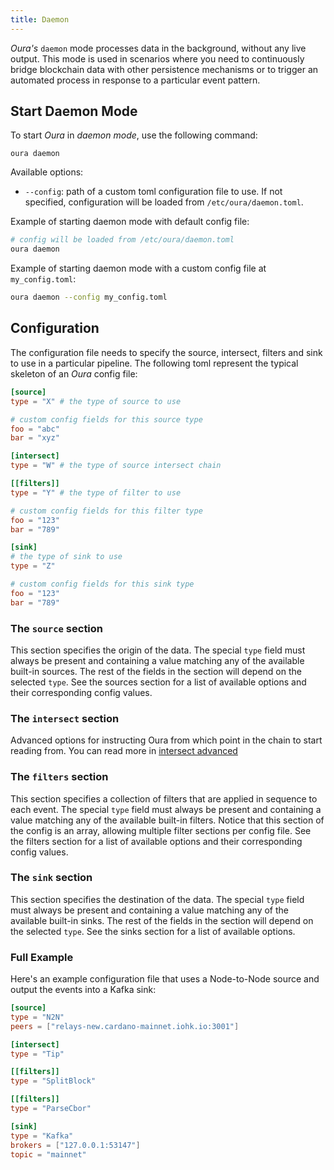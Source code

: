 ```yaml
---
title: Daemon
---
```


_Oura's_ `daemon` mode processes data in the background, without any live output. This mode is used in scenarios where you need to continuously bridge blockchain data with other persistence mechanisms or to trigger an automated process in response to a particular event pattern.

## Start Daemon Mode

To start _Oura_ in _daemon mode_, use the following command:

```
oura daemon
```

Available options:

- `--config`: path of a custom toml configuration file to use. If not specified, configuration will be loaded from `/etc/oura/daemon.toml`.

Example of starting daemon mode with default config file:

```sh
# config will be loaded from /etc/oura/daemon.toml
oura daemon
```

Example of starting daemon mode with a custom config file at `my_config.toml`:

```sh
oura daemon --config my_config.toml
```

## Configuration

The configuration file needs to specify the source, intersect, filters and sink to use in a particular pipeline. The following toml represent the typical skeleton of an _Oura_ config file:

```toml
[source]
type = "X" # the type of source to use

# custom config fields for this source type
foo = "abc"
bar = "xyz"

[intersect]
type = "W" # the type of source intersect chain

[[filters]]
type = "Y" # the type of filter to use

# custom config fields for this filter type
foo = "123"
bar = "789"

[sink]
# the type of sink to use
type = "Z"

# custom config fields for this sink type
foo = "123"
bar = "789"
```

### The `source` section

This section specifies the origin of the data. The special `type` field must always be present and containing a value matching any of the available built-in sources. The rest of the fields in the section will depend on the selected `type`. See the sources section for a list of available options and their corresponding config values.

### The `intersect` section

Advanced options for instructing Oura from which point in the chain to start reading from. You can read more in [intersect advanced](/oura/v2/advanced/intersect_options)

### The `filters` section

This section specifies a collection of filters that are applied in sequence to each event. The special `type` field must always be present and containing a value matching any of the available built-in filters. Notice that this section of the config is an array, allowing multiple filter sections per config file. See the filters section for a list of available options and their corresponding config values.

### The `sink` section

This section specifies the destination of the data. The special `type` field must always be present and containing a value matching any of the available built-in sinks. The rest of the fields in the section will depend on the selected `type`. See the sinks section for a list of available options.

### Full Example

Here's an example configuration file that uses a Node-to-Node source and output the events into a Kafka sink:

```toml
[source]
type = "N2N"
peers = ["relays-new.cardano-mainnet.iohk.io:3001"]

[intersect]
type = "Tip"

[[filters]]
type = "SplitBlock"

[[filters]]
type = "ParseCbor"

[sink]
type = "Kafka"
brokers = ["127.0.0.1:53147"]
topic = "mainnet"
```
